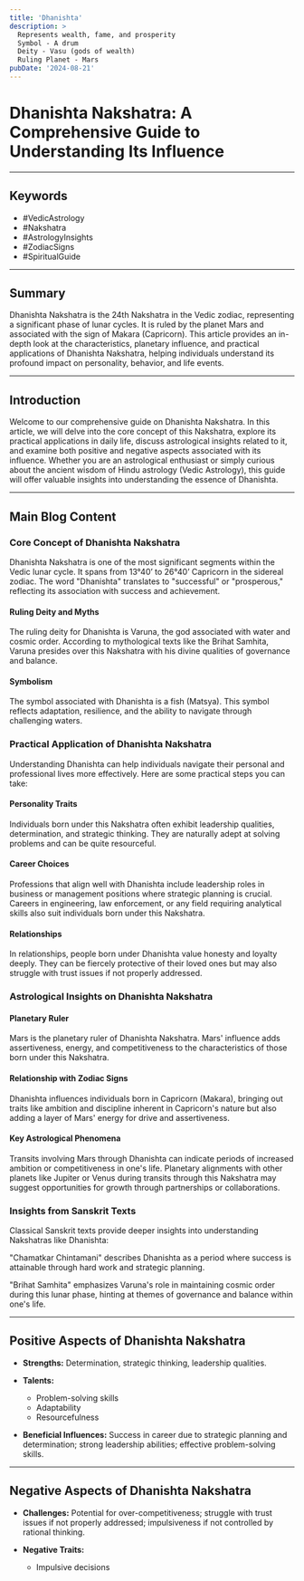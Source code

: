 ```yaml
---
title: 'Dhanishta'
description: >
  Represents wealth, fame, and prosperity
  Symbol - A drum
  Deity - Vasu (gods of wealth)
  Ruling Planet - Mars
pubDate: '2024-08-21'
---
```


# Dhanishta Nakshatra: A Comprehensive Guide to Understanding Its Influence

---

## Keywords
- #VedicAstrology
- #Nakshatra
- #AstrologyInsights
- #ZodiacSigns
- #SpiritualGuide

---

## Summary

Dhanishta Nakshatra is the 24th Nakshatra in the Vedic zodiac, representing a significant phase of lunar cycles. It is ruled by the planet Mars and associated with the sign of Makara (Capricorn). This article provides an in-depth look at the characteristics, planetary influence, and practical applications of Dhanishta Nakshatra, helping individuals understand its profound impact on personality, behavior, and life events.

---

## Introduction

Welcome to our comprehensive guide on Dhanishta Nakshatra. In this article, we will delve into the core concept of this Nakshatra, explore its practical applications in daily life, discuss astrological insights related to it, and examine both positive and negative aspects associated with its influence. Whether you are an astrological enthusiast or simply curious about the ancient wisdom of Hindu astrology (Vedic Astrology), this guide will offer valuable insights into understanding the essence of Dhanishta.

---

## Main Blog Content

### Core Concept of Dhanishta Nakshatra

Dhanishta Nakshatra is one of the most significant segments within the Vedic lunar cycle. It spans from 13°40’ to 26°40’ Capricorn in the sidereal zodiac. The word "Dhanishta" translates to "successful" or "prosperous," reflecting its association with success and achievement.

#### Ruling Deity and Myths
The ruling deity for Dhanishta is Varuna, the god associated with water and cosmic order. According to mythological texts like the Brihat Samhita, Varuna presides over this Nakshatra with his divine qualities of governance and balance.

#### Symbolism
The symbol associated with Dhanishta is a fish (Matsya). This symbol reflects adaptation, resilience, and the ability to navigate through challenging waters.

### Practical Application of Dhanishta Nakshatra

Understanding Dhanishta can help individuals navigate their personal and professional lives more effectively. Here are some practical steps you can take:

#### Personality Traits
Individuals born under this Nakshatra often exhibit leadership qualities, determination, and strategic thinking. They are naturally adept at solving problems and can be quite resourceful.

#### Career Choices
Professions that align well with Dhanishta include leadership roles in business or management positions where strategic planning is crucial. Careers in engineering, law enforcement, or any field requiring analytical skills also suit individuals born under this Nakshatra.

#### Relationships
In relationships, people born under Dhanishta value honesty and loyalty deeply. They can be fiercely protective of their loved ones but may also struggle with trust issues if not properly addressed.

### Astrological Insights on Dhanishta Nakshatra

#### Planetary Ruler
Mars is the planetary ruler of Dhanishta Nakshatra. Mars' influence adds assertiveness, energy, and competitiveness to the characteristics of those born under this Nakshatra.

#### Relationship with Zodiac Signs
Dhanishta influences individuals born in Capricorn (Makara), bringing out traits like ambition and discipline inherent in Capricorn's nature but also adding a layer of Mars' energy for drive and assertiveness.

#### Key Astrological Phenomena
Transits involving Mars through Dhanishta can indicate periods of increased ambition or competitiveness in one's life. Planetary alignments with other planets like Jupiter or Venus during transits through this Nakshatra may suggest opportunities for growth through partnerships or collaborations.

### Insights from Sanskrit Texts

Classical Sanskrit texts provide deeper insights into understanding Nakshatras like Dhanishta:

"Chamatkar Chintamani" describes Dhanishta as a period where success is attainable through hard work and strategic planning.

"Brihat Samhita" emphasizes Varuna's role in maintaining cosmic order during this lunar phase, hinting at themes of governance and balance within one's life.

---

## Positive Aspects of Dhanishta Nakshatra

- **Strengths:** Determination, strategic thinking, leadership qualities.
- **Talents:**
  - Problem-solving skills
  - Adaptability
  - Resourcefulness

- **Beneficial Influences:** Success in career due to strategic planning and determination; strong leadership abilities; effective problem-solving skills.

---

## Negative Aspects of Dhanishta Nakshatra

- **Challenges:** Potential for over-competitiveness; struggle with trust issues if not properly addressed; impulsiveness if not controlled by rational thinking.
  
- **Negative Traits:**
  - Impulsive decisions
